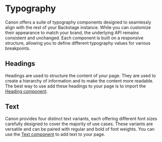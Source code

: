 
# Typography

Canon offers a suite of typography components designed to seamlessly align
with the rest of your Backstage instance. While you can customize their
appearance to match your brand, the underlying API remains consistent and
unchanged. Each component is built on a responsive structure, allowing you to
define different typography values for various breakpoints.

## Headings

Headings are used to structure the content of your page. They are used to
create a hierarchy of information and to make the content more readable. The
best way to use add these headings to your page is to import the [Heading
component](?path=/docs/components-heading--docs).

<Story id="heading--all-variants" height={400} />

## Text

Canon provides four distinct text variants, each offering different font sizes
carefully designed to cover the majority of use cases. These variants are
versatile and can be paired with regular and bold of font weights. You can use
the [Text component](?path=/docs/components-text--docs) to add text to your
page.

<Story id="text--all-variants" height={410} />
